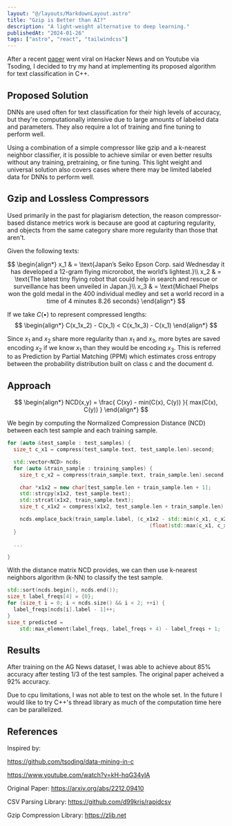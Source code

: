 ```yaml
---
layout: "@/layouts/MarkdownLayout.astro"
title: "Gzip is Better than AI?"
description: "A light-weight alternative to deep learning."
publishedAt: "2024-01-26"
tags: ["astro", "react", "tailwindcss"]
---
```


After a recent [paper](https://www.youtube.com/watch?v=pYsQu3GjdME) went viral on Hacker News and on Youtube via Tsoding, I decided to try
my hand at implementing its proposed algorithm for text classification in C++. 

## Proposed Solution

DNNs are used often for text classification for their high levels of accuracy,
but they're computationally intensive due to large amounts of labeled data and parameters.
They also require a lot of training and fine tuning to perform well.

Using a combination of a simple compressor like gzip and a k-nearest neighbor classifier,
it is possible to achieve similar or even better results without any training, pretraining,
or fine tuning. This light weight and universal solution also covers cases where there may
be limited labeled data for DNNs to perform well.

## Gzip and Lossless Compressors

Used primarily in the past for plagiarism detection, the reason compressor-based distance
metrics work is because are good at capturing regularity, and objects from the same category
share more regularity than those that aren't.

Given the following texts:

$$
  \begin{align*}
    x_1 & = \text{Japan’s Seiko Epson Corp. said Wednesday it has developed a 12-gram flying microrobot, the world’s lightest.}\\
    x_2 & = \text{The latest tiny flying robot that could help in search and rescue or surveillance has been unveiled in Japan.}\\
    x_3 & = \text{Michael Phelps won the gold medal in the 400 individual medley and set a world record in a time of 4 minutes 8.26 seconds}
  \end{align*}
$$

If we take $C(•)$ to represent compressed lengths:
$$
  \begin{align*}
    C(x_1x_2) - C(x_1) < C(x_1x_3) - C(x_1)
  \end{align*}
$$

Since $x_1$ and $x_2$ share more regularity than $x_1$ and $x_3$, more bytes are saved encoding $x_2$ if we know $x_1$ than they would be encoding $x_3$. This is referred to as Prediction by Partial Matching (PPM) which estimates cross entropy between the probability distribution built on class c and the document d.

## Approach

$$
  \begin{align*}
    NCD(x,y) = \frac{ C(xy) - min(C(x), C(y)) }{ max(C(x), C(y)) }
  \end{align*}
$$

We begin by computing the Normalized Compression Distance (NCD) between each test sample and each training sample.

```cpp
for (auto &test_sample : test_samples) {
  size_t c_x1 = compress(test_sample.text, test_sample.len).second;

  std::vector<NCD> ncds;
  for (auto &train_sample : training_samples) {
    size_t c_x2 = compress(train_sample.text, train_sample.len).second;

    char *x1x2 = new char[test_sample.len + train_sample.len + 1];
    std::strcpy(x1x2, test_sample.text);
    std::strcat(x1x2, train_sample.text);
    size_t c_x1x2 = compress(x1x2, test_sample.len + train_sample.len).second;

    ncds.emplace_back(train_sample.label, (c_x1x2 - std::min(c_x1, c_x2)) /
                                              (float)std::max(c_x1, c_x2));
  }

  ...

}
```

With the distance matrix NCD provides, we can then use k-nearest neighbors algorithm (k-NN) to classify the test sample.

```cpp
std::sort(ncds.begin(), ncds.end());
size_t label_freqs[4] = {0};
for (size_t i = 0; i < ncds.size() && i < 2; ++i) {
  label_freqs[ncds[i].label - 1]++;
}
size_t predicted =
    std::max_element(label_freqs, label_freqs + 4) - label_freqs + 1;
````

## Results

After training on the AG News dataset, I was able to achieve about 85% accuracy after testing 1/3 of the test samples. The original paper acheived a 92% accuracy.

Due to cpu limitations, I was not able to test on the whole set. In the future I would like to try C++'s thread library as much of the computation time here can be parallelized. 

## References

Inspired by:

https://github.com/tsoding/data-mining-in-c

https://www.youtube.com/watch?v=kH-hqG34ylA

Original Paper: https://arxiv.org/abs/2212.09410

CSV Parsing Library: https://github.com/d99kris/rapidcsv

Gzip Compression Library: https://zlib.net


